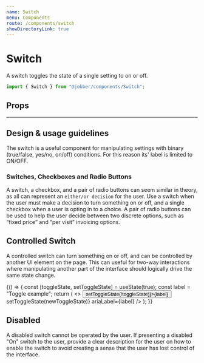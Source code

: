 ```yaml
---
name: Switch
menu: Components
route: /components/switch
showDirectoryLink: true
---
```



# Switch

<ComponentStatus stage="ready" responsive="yes" accessible="yes" />

A switch toggles the state of a single setting to on or off.

```ts
import { Switch } from "@jobber/components/Switch";
```

<Playground>
  <Switch ariaLabel="Visible to clients" />
</Playground>

## Props

<Props of={Switch} />

---

## Design & usage guidelines

The switch is a useful component for manipulating settings with binary
(true/false, yes/no, on/off) conditions. For this reason its' label is limited
to ON/OFF.

### Switches, Checkboxes and Radio Buttons

A switch, a checkbox, and a pair of radio buttons can seem similar in theory, as
all can represent an `either/or decision` for the user. Use a switch when the
user must make a decision to turn something on or off, and a single checkbox
when a user is opting in to a choice. A pair of radio buttons can be used to
help the user decide between two discrete options, such as “fixed price” and
“per visit” invoicing options.

## Controlled Switch

A controlled switch can turn something on or off, and can be controlled by
another UI element on the page. This can useful for two-way interactions where
manipulating another part of the interface should logically drive the same state
change.

<Playground>
  {() => {
    const [toggleState, setToggleState] = useState(true);
    const label = "Toggle example";
    return (
      <>
        <button onClick={() => setToggleState(!toggleState)}>{label}</button>
        <br />
        <Switch
          value={toggleState}
          onChange={newToggleState => setToggleState(newToggleState)}
          ariaLabel={label}
        />
      </>
    );
  }}
</Playground>

## Disabled

A disabled switch cannot be operated by the user. If presenting a disabled "On"
switch to the user, provide a clear description for the user on how to enable
the switch to avoid creating a sense that the user has lost control of the
interface.

<Playground>
  <Switch value={false} ariaLabel="Visible to clients" disabled={true} />
</Playground>
